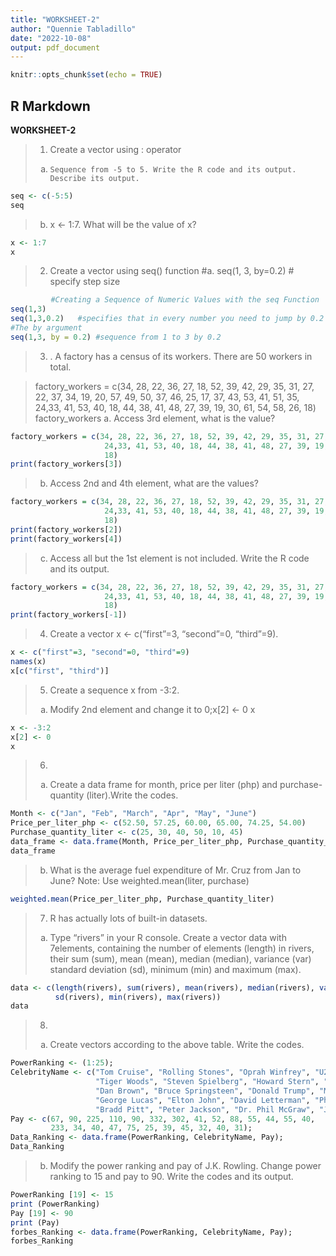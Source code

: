---
title: "WORKSHEET-2"
author: "Quennie Tabladillo"
date: "2022-10-08"
output: pdf_document
---

```{r setup, include=FALSE}
knitr::opts_chunk$set(echo = TRUE)
```

## R Markdown
**WORKSHEET-2**

>1. Create a vector using : operator
>a. 	Sequence from -5 to 5. Write the R code and its output. Describe its output.
```{r 1a}
seq <- c(-5:5)
seq
```
>b.	x <- 1:7. What will be the value of x?
```{r 1b}
x <- 1:7
x
```

>2. Create a vector using seq() function
#a. seq(1, 3, by=0.2) # specify step size
```{r 2a}
         #Creating a Sequence of Numeric Values with the seq Function
seq(1,3)
seq(1,3,0.2)   #specifies that in every number you need to jump by 0.2
#The by argument
seq(1,3, by = 0.2) #sequence from 1 to 3 by 0.2
```

>3. . A factory has a census of its workers. There are 50 workers in total. 

>factory_workers = c(34, 28, 22, 36, 27, 18, 52, 39, 42, 29, 35, 31, 27, 22, 37, 34, 19, 20, 57, 49, 50, 37, 46, 25, 17, 37, 43, 53, 41, 51, 35,
                     24,33, 41, 53, 40, 18, 44, 38, 41, 48, 27, 39, 19, 30, 61, 54, 58, 26,
                     18)
factory_workers
  >a.	Access 3rd element, what is the value?
```{r 3a}
factory_workers = c(34, 28, 22, 36, 27, 18, 52, 39, 42, 29, 35, 31, 27, 22, 37, 34, 19, 20, 57, 49, 50, 37, 46, 25, 17, 37, 43, 53, 41, 51, 35,
                     24,33, 41, 53, 40, 18, 44, 38, 41, 48, 27, 39, 19, 30, 61, 54, 58, 26,
                     18)
print(factory_workers[3])
```
  >b.	Access 2nd and 4th element, what are the values?
```{r 3b}
factory_workers = c(34, 28, 22, 36, 27, 18, 52, 39, 42, 29, 35, 31, 27, 22, 37, 34, 19, 20, 57, 49, 50, 37, 46, 25, 17, 37, 43, 53, 41, 51, 35,
                     24,33, 41, 53, 40, 18, 44, 38, 41, 48, 27, 39, 19, 30, 61, 54, 58, 26,
                     18)
print(factory_workers[2])
print(factory_workers[4])
```
  >c. Access all but the 1st element is not included. Write the R code and its output.
```{r 3c}
factory_workers = c(34, 28, 22, 36, 27, 18, 52, 39, 42, 29, 35, 31, 27, 22, 37, 34, 19, 20, 57, 49, 50, 37, 46, 25, 17, 37, 43, 53, 41, 51, 35,
                     24,33, 41, 53, 40, 18, 44, 38, 41, 48, 27, 39, 19, 30, 61, 54, 58, 26,
                     18)
print(factory_workers[-1])
```

>4. Create a vector x <- c("first"=3, "second"=0, "third"=9). 
```{r 4}
x <- c("first"=3, "second"=0, "third"=9)
names(x)
x[c("first", "third")]
```

>5. Create a sequence x from -3:2.
>a. Modify 2nd element and change it to 0;x[2] <- 0 x
```{r 5a}
x <- -3:2
x[2] <- 0 
x
```

>6. 
>a. Create a data frame for month, price per liter (php) and purchase-quantity (liter).Write the codes.
```{r 6a}
Month <- c("Jan", "Feb", "March", "Apr", "May", "June")
Price_per_liter_php <- c(52.50, 57.25, 60.00, 65.00, 74.25, 54.00)
Purchase_quantity_liter <- c(25, 30, 40, 50, 10, 45) 
data_frame <- data.frame(Month, Price_per_liter_php, Purchase_quantity_liter )
data_frame
```

>b.	What is the average fuel expenditure of Mr. Cruz from Jan to June? Note: Use weighted.mean(liter, purchase)
```{r 6b}
weighted.mean(Price_per_liter_php, Purchase_quantity_liter)
```

>7. R has actually lots of built-in datasets. 
>a.	Type “rivers” in your R console. Create a vector data with 7elements, containing the number of elements (length) in rivers, their sum (sum), mean (mean), median (median), variance (var) standard deviation (sd), minimum (min) and maximum (max).
```{r 7a}
data <- c(length(rivers), sum(rivers), mean(rivers), median(rivers), var(rivers),
          sd(rivers), min(rivers), max(rivers))
data
```

>8. 
>a. Create vectors according to the above table. Write the codes.
```{r 8a}
PowerRanking <- (1:25);
CelebrityName <- c("Tom Cruise", "Rolling Stones", "Oprah Winfrey", "U2", 
                   "Tiger Woods", "Steven Spielberg", "Howard Stern", "50 Cent", "Cast of the sopranos",
                   "Dan Brown", "Bruce Springsteen", "Donald Trump", "Muhammad Ali", "Paul McCartney",
                   "George Lucas", "Elton John", "David Letterman", "Phil Mickelson", "J.K Rowling",
                   "Bradd Pitt", "Peter Jackson", "Dr. Phil McGraw", "Jay Lenon", "Celine Dion", "Kobe Bryant");
Pay <- c(67, 90, 225, 110, 90, 332, 302, 41, 52, 88, 55, 44, 55, 40,
         233, 34, 40, 47, 75, 25, 39, 45, 32, 40, 31);
Data_Ranking <- data.frame(PowerRanking, CelebrityName, Pay);
Data_Ranking
```

>b.	Modify the power ranking and pay of J.K. Rowling. Change power ranking to 15 and pay to 90. Write the codes and its output.
```{r 8b}
PowerRanking [19] <- 15
print (PowerRanking)
Pay [19] <- 90
print (Pay)
forbes_Ranking <- data.frame(PowerRanking, CelebrityName, Pay);
forbes_Ranking
```

